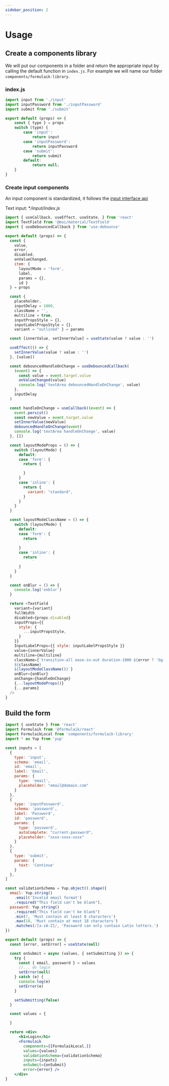 ```yaml
---
sidebar_position: 2
---
```


# Usage 

## Create a components library

We will put our components in a folder and return the appropriate input by calling the default function in ```index.js```.
For example we will name our folder ```components/formulaik-library```.

### index.js

```js
import input from './input'
import inputPassword from './inputPassword'
import submit from './submit'

export default (props) => {
    const { type } = props
    switch (type) {
        case 'input':
            return input                
        case 'inputPassword':
            return inputPassword                
        case 'submit':
            return submit                
        default:
            return null;
    }
}
```

### Create input components
An input component is standardized, it follows the [input interface api](../../reference/input)

Text input: **/input/index.js*
```js
import { useCallback, useEffect, useState, } from 'react'
import TextField from '@mui/material/TextField'
import { useDebouncedCallback } from 'use-debounce'

export default (props) => {
  const {
    value,
    error,
    disabled,
    onValueChanged,
    item: {
      layoutMode = 'form',
      label,
      params = {},
      id }
  } = props

  const {
    placeholder,
    inputDelay = 1000,
    className = '',
    multiline = true,
    inputPropsStyle = {},
    inputLabelPropsStyle = {},
    variant = "outlined" } = params

  const [innerValue, setInnerValue] = useState(value ? value : '')

  useEffect(() => {
    setInnerValue(value ? value : '')
  }, [value])

  const debouncedHandleOnChange = useDebouncedCallback(
    (event) => {
      const value = event.target.value
      onValueChanged(value)
      console.log('textArea debouncedHandleOnChange', value)
    },
    inputDelay
  )

  const handleOnChange = useCallback((event) => {
    event.persist()
    const newValue = event.target.value
    setInnerValue(newValue)
    debouncedHandleOnChange(event)
    console.log('textArea handleOnChange', value)
  }, [])

  const layoutModeProps = () => {
    switch (layoutMode) {
      default:
      case 'form': {
        return {

        }
      }
      case 'inline': {
        return {
          variant: "standard",
        }
      }
    }
  }

  const layoutModeClassName = () => {
    switch (layoutMode) {
      default:
      case 'form': {
        return `
          `
      }
      case 'inline': {
        return `                    
            `
      }
    }
  }

  const onBlur = () => {
    console.log('onblur')
  }

  return <TextField
    variant={variant}
    fullWidth
    disabled={props.disabled}
    inputProps={{
      style: {
        ...inputPropsStyle,
      }
    }}
    InputLabelProps={{ style: inputLabelPropsStyle }}
    value={innerValue}
    multiline={multiline}
    className={`transition-all ease-in-out duration-1000 ${error ? 'bg-red-50' : ''}
    ${className}    
    ${layoutModeClassName()}`}
    onBlur={onBlur}
    onChange={handleOnChange}
    {...layoutModeProps()}
    {...params}
  />
}
```

## Build the form

```jsx
import { useState } from 'react'
import Formulaik from '@formulaik/react'
import FormulaikLocal from 'components/formulaik-library'
import * as Yup from 'yup'

const inputs = [
  {
    type: 'input',
    schema: 'email',
    id: 'email',
    label: 'Email',
    params: {
      type: 'email',
      placeholder: "email@domain.com"
    }
  },
  {
    type: 'inputPassword',
    schema: 'password',
    label: 'Password',
    id: 'password',
    params: {
      type: 'password',
      autoComplete: "current-password",
      placeholder: "xxxx-xxxx-xxxx"
    }
  },
  {
    type: 'submit',
    params: {
      text: 'Continue'
    }
  },
]

const validationSchema = Yup.object().shape({
  email: Yup.string()
    .email('Invalid email format')
    .required("This field can't be blank"),
  password: Yup.string()
    .required("This field can't be blank")
    .min(7, 'Must contain at least 8 characters')
    .max(18, 'Must contain at most 18 characters')
    .matches(/[a-zA-Z]/, 'Password can only contain Latin letters.')
})

export default (props) => {
  const [error, setError] = useState(null)

  const onSubmit = async (values, { setSubmitting }) => {
    try {
      const { email, password } = values
      //... do login
      setError(null)      
    } catch (e) {
      console.log(e)
      setError(e)
    }

    setSubmitting(false)
  }

  const values = {

  }

  return <div>      
      <h1>Login</h1>            
      <Formulaik
        components={[FormulaikLocal,]}
        values={values}
        validationSchema={validationSchema}
        inputs={inputs}
        onSubmit={onSubmit}
        error={error} />      
    </div>
}
```